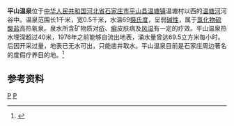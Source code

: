 {{Otheruses|平山温泉|other=同名或類似名的其它條目描述}}
'''平山温泉'''位于[[中华人民共和国|中华人民共和国]][[河北省|河北省]][[石家庄市|石家庄市]][[平山县|平山县]][[温塘镇_(平山县)|温塘镇]]温塘村以西的[[温塘河|温塘河]]河谷中。温泉范围长1千米，宽0.5千米，水温69[[摄氏度|摄氏度]]，呈弱[[碱性|碱性]]，属于[[氯化物|氯化物]][[硫酸盐|硫酸盐]]高热氡泉。泉水所含矿物质对[[疥|疥]]、[[癣|癣]]皮肤病及[[风湿|风湿]]有一定的疗效。平山温泉热水埋深超过40米，1976年之前能够自流出地表，涌水量曾达69.5立方米每小时。后因开采过量，地表已无水可出，只能凿井取水。平山温泉目前是石家庄周边著名的度假疗养目的地。<ref name="中国河湖大典">{{cite book zh |author=《[[中国河湖大典|中国河湖大典]]》编纂委员会 |title=《中国河湖大典·海河卷》 |format=M |edition=1 |location=北京 |publisher=中国水利水电出版社 |date=2013年1月 |pages=137页 |id= ISBN 978-7-5170-0563-6}}</ref>

==参考资料==
{{reflist}}
[[Category:海河水系|P]]
[[Category:河北温泉|P]]